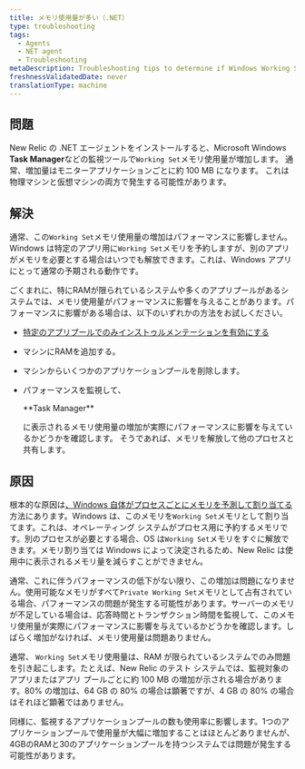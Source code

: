 ```yaml
---
title: メモリ使用量が多い（.NET）
type: troubleshooting
tags:
  - Agents
  - NET agent
  - Troubleshooting
metaDescription: Troubleshooting tips to determine if Windows Working Set memory usage is a concern after you install New Relic's .NET agent for your app.
freshnessValidatedDate: never
translationType: machine
---
```


## 問題

New Relic の .NET エージェントをインストールすると、Microsoft Windows <DNT>**Task Manager**</DNT>などの監視ツールで`Working Set`メモリ使用量が増加します。 通常、増加量はモニターアプリケーションごとに約 100 MB になります。 これは物理マシンと仮想マシンの両方で発生する可能性があります。

## 解決

通常、この`Working Set`メモリ使用量の増加はパフォーマンスに影響しません。Windows は特定のアプリ用に`Working Set`メモリを予約しますが、別のアプリがメモリを必要とする場合はいつでも解放できます。これは、Windows アプリにとって通常の予期される動作です。

ごくまれに、特にRAMが限られているシステムや多くのアプリプールがあるシステムでは、メモリ使用量がパフォーマンスに影響を与えることがあります。パフォーマンスに影響がある場合は、以下のいずれかの方法をお試しください。

* [特定のアプリプールでのみインストゥルメンテーションを有効にする](/docs/agents/net-agent/configuration/net-agent-configuration#include_exclude_apps)

* マシンにRAMを追加する。

* マシンからいくつかのアプリケーションプールを削除します。

* パフォーマンスを監視して、

  <DNT>
    **Task Manager**
  </DNT>

  に表示されるメモリ使用量の増加が実際にパフォーマンスに影響を与えているかどうかを確認します。 そうであれば、メモリを解放して他のプロセスと共有します。

## 原因

根本的な原因は[、Windows 自体がプロセスごとにメモリを予測して割り当てる](https://docs.microsoft.com/en-us/windows/win32/memory/working-set)方法にあります。Windows は、このメモリを`Working Set`メモリとして割り当てます。これは、オペレーティング システムがプロセス用に予約するメモリです。別のプロセスが必要とする場合、OS は`Working Set`メモリをすぐに解放できます。メモリ割り当ては Windows によって決定されるため、New Relic は使用中に表示されるメモリ量を減らすことができません。

通常、これに伴うパフォーマンスの低下がない限り、この増加は問題になりません。使用可能なメモリがすべて`Private Working Set`メモリとして占有されている場合、パフォーマンスの問題が発生する可能性があります。サーバーのメモリが不足している場合は、応答時間とトランザクション時間を監視して、このメモリ使用量が実際にパフォーマンスに影響を与えているかどうかを確認します。しばらく増加がなければ、メモリ使用量は問題ありません。

通常、 `Working Set`メモリ使用量は、RAM が限られているシステムでのみ問題を引き起こします。たとえば、New Relic のテスト システムでは、監視対象のアプリまたはアプリ プールごとに約 100 MB の増加が示される場合があります。80% の増加は、64 GB の 80% の場合は顕著ですが、4 GB の 80% の場合はそれほど顕著ではありません。

同様に、監視するアプリケーションプールの数も使用率に影響します。1つのアプリケーションプールで使用量が大幅に増加することはほとんどありませんが、4GBのRAMと30のアプリケーションプールを持つシステムでは問題が発生する可能性があります。
